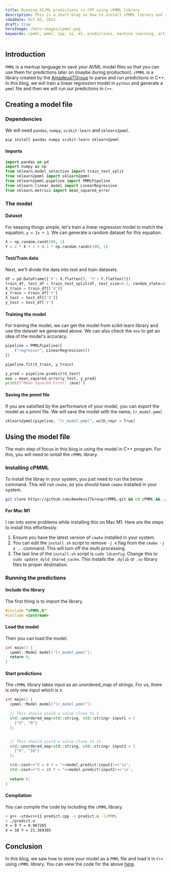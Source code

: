 ```yaml
---
title: Running AI/ML predictions in CPP using cPMML library
description: This is a short blog on how to install cPMML library and run AI/ML predictions in CPP.
ideaDate: Oct 02, 2023
draft: true
heroImage: /hero-images/cpmml.png
keywords: cpmml, pmml, cpp, ai, ml, predictions, machine learning, artificial intelligence
---
```


## Introduction

`PMML` is a markup language to save your AI/ML model files 
so that you can use them for predictions later on 
(maybe during production).
`cPMML` is a library created by the 
[AmadeusITGroup](https://github.com/AmadeusITGroup/cPMML) 
to parse and run predictions in C++.
In this blog, we will train a linear regression model in 
`python` and generate a `pmml` file and then we will 
run our predictions in `C++`.

## Creating a model file

### Dependencies

We will need `pandas`, `numpy`, `scikit-learn` and `sklearn2pmml`.

```bash
pip install pandas numpy scikit-learn sklearn2pmml
```

#### Imports
```python
import pandas as pd
import numpy as np
from sklearn.model_selection import train_test_split
from sklearn2pmml import sklearn2pmml
from sklearn2pmml.pipeline import PMMLPipeline
from sklearn.linear_model import LinearRegression
from sklearn.metrics import mean_squared_error
```

### The model 

#### Dataset

For keeping things simple, let's train a linear regression model
to match the equation, `y = 2x + 1`.
We can generate a random dataset for this equation.

```python
X = np.random.rand(100, 1)
Y = 2 * X + 1 + 0.1 * np.random.randn(100, 1)
```

#### Test/Train data

Next, we'll divide the data into test and train datasets.

```python
df = pd.DataFrame({'X': X.flatten(), 'Y': Y.flatten()})
train_df, test_df = train_test_split(df, test_size=0.2, random_state=42)
X_train = train_df[['X']]
y_train = train_df['Y']
X_test = test_df[['X']]
y_test = test_df['Y']
```

#### Training the model

For training the model, we can get the model from scikit 
learn library and use the dataset we generated above.
We can also check the `mse` to get an idea of the model's accuracy.

```python
pipeline = PMMLPipeline([
    ("regressor", LinearRegression())
])

pipeline.fit(X_train, y_train)

y_pred = pipeline.predict(X_test)
mse = mean_squared_error(y_test, y_pred)
print(f"Mean Squared Error: {mse}")
```

#### Saving the pmml file

If you are satisfied by the performance of your model, you can 
export the model as a pmml file.
We will save the model with the name, `lr_model.pmml`

```python
sklearn2pmml(pipeline, "lr_model.pmml", with_repr = True)
```

## Using the model file  

The main step of focus in this blog is using the model in C++ program.
For this, you will need to isntall the `cPMML` library. 

### Installing cPMML

To install the libray in your system, you just need to run the below command.
This will run `cmake`, so you should have `cmake` installed in your system.

```bash
git clone https://github.com/AmadeusITGroup/cPMML.git && cd cPMML && ./install.sh
```

#### For Mac M1

I ran into some problems while installing this on Mac M1. 
Here are the steps to install this effortlessly.

1. Ensure you have the latest version of `cmake` installed in your system.
2. You can edit the `install.sh` script to remove `-j 4` flag from the `cmake -j 4 ..` command. This will turn off the multi processing.
3. The last line of the `install.sh` script is `sudo ldconfig`. Change this to `sudo update_dyld_shared_cache`. This installs the `.dylib` or `.so` library files to proper destination. 

### Running the predictions 

#### Include the library
The first thing is to import the library.

```cpp
#include "cPMML.h"
#include <iostream>
```

#### Load the model

Then you can load the model.

```cpp
int main() {
  cpmml::Model model("lr_model.pmml");
  return 0;
}
```

#### Start predictions

The `cPMML` library takes input as an unordered_map of strings.
For us, there is only one input which is `X`.

```cpp
int main() {
  cpmml::Model model("lr_model.pmml");

  // This shoule yield a value close to 1
  std::unordered_map<std::string, std::string> input1 = {
    {"X", "0"}
  };


  // This should yield a value close to 21
  std::unordered_map<std::string, std::string> input2 = {
    {"X", "10"}
  };

  std::cout<<"X = 0 Y = "<<model.predict(input1)<<'\n';
  std::cout<<"X = 10 Y = "<<model.predict(input2)<<'\n';
  
  return 0;
}
```

#### Compilation

You can compile the code by including the `cPMML` library.

```bash
> g++ -std=c++11 predict.cpp -o predict.o -lcPMML
> ./predict.o
X = 0 Y = 0.967265
X = 10 Y = 21.369305
```

## Conclusion

In this blog, we saw how to store your model as a `PMML` file and load it in `C++` using `cPMML` library.
You can view the code for the above [here](https://github.com/UnresolvedCold/prediction-pmml-using-cpmml-in-cpp.git).